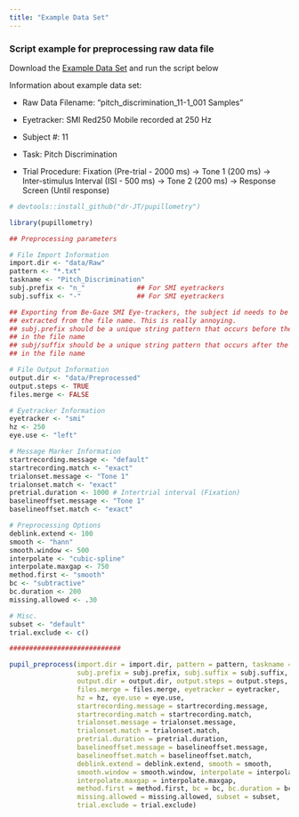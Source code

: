 ```yaml
---
title: "Example Data Set"
---
```


### Script example for preprocessing raw data file

Download the [Example Data Set](http://englelab.gatech.edu/R/example_data/Example_Pitch.zip) and run the script below

Information about example data set:

* Raw Data Filename: "pitch_discrimination_11-1_001 Samples"

* Eyetracker: SMI Red250 Mobile recorded at 250 Hz

* Subject #: 11

* Task: Pitch Discrimination

* Trial Procedure: Fixation (Pre-trial - 2000 ms) -> Tone 1 (200 ms) -> Inter-stimulus Interval (ISI - 500 ms) -> Tone 2 (200 ms) -> Response Screen (Until response)

```r
# devtools::install_github("dr-JT/pupillometry")

library(pupillometry)

## Preprocessing parameters

# File Import Information
import.dir <- "data/Raw"
pattern <- "*.txt"
taskname <- "Pitch_Discrimination"
subj.prefix <- "n_"             ## For SMI eyetrackers
subj.suffix <- "-"              ## For SMI eyetrackers

## Exporting from Be-Gaze SMI Eye-trackers, the subject id needs to be
## extracted from the file name. This is really annoying.
## subj.prefix should be a unique string pattern that occurs before the subj id
## in the file name
## subj/suffix should be a unique string pattern that occurs after the subj id
## in the file name

# File Output Information
output.dir <- "data/Preprocessed"
output.steps <- TRUE
files.merge <- FALSE

# Eyetracker Information
eyetracker <- "smi"
hz <- 250
eye.use <- "left"

# Message Marker Information
startrecording.message <- "default"
startrecording.match <- "exact"
trialonset.message <- "Tone 1" 
trialonset.match <- "exact"
pretrial.duration <- 1000 # Intertrial interval (Fixation)
baselineoffset.message <- "Tone 1"
baselineoffset.match <- "exact"

# Preprocessing Options
deblink.extend <- 100
smooth <- "hann"
smooth.window <- 500
interpolate <- "cubic-spline"
interpolate.maxgap <- 750
method.first <- "smooth"
bc <- "subtractive"
bc.duration <- 200
missing.allowed <- .30

# Misc.
subset <- "default"
trial.exclude <- c()

############################

pupil_preprocess(import.dir = import.dir, pattern = pattern, taskname = taskname, 
                 subj.prefix = subj.prefix, subj.suffix = subj.suffix, 
                 output.dir = output.dir, output.steps = output.steps,
                 files.merge = files.merge, eyetracker = eyetracker,
                 hz = hz, eye.use = eye.use, 
                 startrecording.message = startrecording.message, 
                 startrecording.match = startrecording.match,
                 trialonset.message = trialonset.message, 
                 trialonset.match = trialonset.match,
                 pretrial.duration = pretrial.duration, 
                 baselineoffset.message = baselineoffset.message, 
                 baselineoffset.match = baselineoffset.match,
                 deblink.extend = deblink.extend, smooth = smooth,
                 smooth.window = smooth.window, interpolate = interpolate, 
                 interpolate.maxgap = interpolate.maxgap, 
                 method.first = method.first, bc = bc, bc.duration = bc.duration, 
                 missing.allowed = missing.allowed, subset = subset, 
                 trial.exclude = trial.exclude)

```

